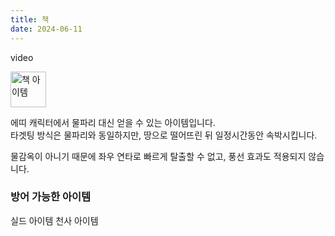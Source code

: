 ```yaml
---
title: 책
date: 2024-06-11
---
```


<Division className="mdRatio">video</Division>

<Img src="/images/items/.webp" alt="책 아이템" width="57" height="57"/>

에띠 캐릭터에서 물파리 대신 얻을 수 있는 아이템입니다. <br/>
타겟팅 방식은 물파리와 동일하지만, 땅으로 떨어뜨린 뒤 일정시간동안 속박시킵니다.

<Division className="mdTip">
    <Paragraph className="mdTipText">물감옥이 아니기 때문에 좌우 연타로 빠르게 탈출할 수 없고, 풍선 효과도 적용되지 않습니다.</Paragraph>
</Division>

### 방어 가능한 아이템

<Division className="mdFlex mdCg">
    <Sprite className="item" backgroundPosition="-244px -165px">실드 아이템</Sprite>
    <Sprite className="item" backgroundPosition="-87px -13px">천사 아이템</Sprite>
</Division>
